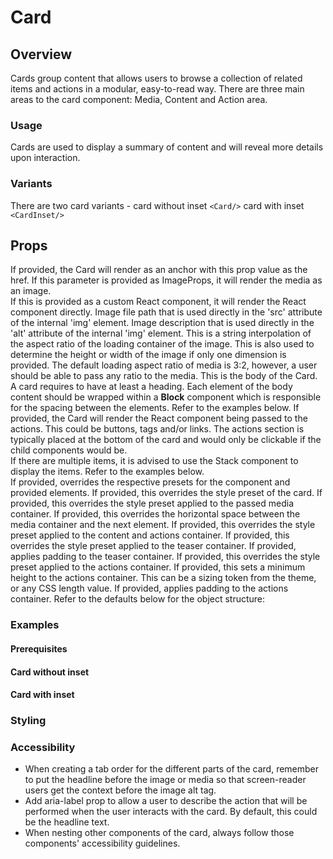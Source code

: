


# Card

## Overview

Cards group content that allows users to browse a collection of related items and actions in a modular, easy-to-read way.
There are three main areas to the card component: Media, Content and Action area.

### Usage

Cards are used to display a summary of content and will reveal more details upon interaction.

### Variants

There are two card variants - card without inset `<Card/>` card with inset `<CardInset/>`

## Props

<LegacyBlock marginTop="sizing040">
  <Prop name="href" type="string">
    If provided, the Card will render as an anchor with this prop value as the
    href.
  </Prop>
  <Prop name="media" type="ImageProps | React.ComponentType">
    If this parameter is provided as ImageProps, it will render the media as an image. <br />
    If this is provided as a custom React component, it will render the React component directly.
    <Prop name="src" type="string">
      Image file path that is used directly in the 'src' attribute of
      the internal 'img' element.
    </Prop>
    <Prop name="alt" type="string">
      Image description that is used directly in the 'alt' attribute of
      the internal 'img' element.
    </Prop>
    <Prop name="loadingAspectRatio" type="string" default="3:2">
      This is a string interpolation of the aspect ratio of the loading container of the image.
      This is also used to determine the height or width of the image if only one dimension is provided.
      The default loading aspect ratio of media is 3:2, however, a user should be able to pass any ratio to the media.
    </Prop>
  </Prop>
  <Prop name="children" type="Exclude<React.ReactNode, 'undefined'>" required>
    This is the body of the Card. A card requires to have at least a heading. Each element of the body content should be wrapped within a <b>Block</b> component
    which is responsible for the spacing between the elements. Refer to the examples below.
  </Prop>

  <Prop name="actions" type="React.ComponentType">
    If provided, the Card will render the React component being passed to the actions. This could be buttons, tags and/or links.
    The actions section is typically placed at the bottom of the card and would only be clickable if the child components would be.<br />
    If there are multiple items, it is advised to use the Stack component to display the items. Refer to the examples below.<br />
  </Prop>
  <Prop name="overrides" type="object">
    If provided, overrides the respective presets for the component and provided elements.
    <Prop name="stylePreset" type="MQ<StylePresetKeys>">
      If provided, this overrides the style preset of the card.
    </Prop>
    <Prop name="mediaContainer" type="object">
      <Prop name="stylePreset" type="MQ<StylePresetKeys>">
        If provided, this overrides the style preset applied to the passed media container.
      </Prop>
      <Prop name="spaceInline" type="MQ<SpacingPresetKeys>">
        If provided, this overrides the horizontal space between the media container and the next element.
      </Prop>
    </Prop>
    <Prop name="contentAndActionsContainer" type="object">
      <Prop name="stylePreset" type="MQ<StylePresetKeys>" >
        If provided, this overrides the style preset applied to the content and actions container.
      </Prop>
    </Prop>
    <Prop name="teaserContainer" type="object">
      <Prop name="stylePreset" type="MQ<StylePresetKeys>" >
        If provided, this overrides the style preset applied to the teaser container.
      </Prop>
      <Prop name="spaceInset" type="MQ<PaddingPresetKeys>">
        If provided, applies padding to the teaser container.
      </Prop>
    </Prop>
    <Prop name="actionsContainer" type="object">
      <Prop name="stylePreset" type="MQ<StylePresetKeys>" >
        If provided, this overrides the style preset applied to the actions container.
      </Prop>
      <Prop name="minHeight" type="SizingKeys | string">
        If provided, this sets a minimum height to the actions container. This can be a sizing
        token from the theme, or any CSS length value.
      </Prop>
      <Prop name="spaceInset" type="MQ<PaddingPresetKeys>">
        If provided, applies padding to the actions container.
      </Prop>
    </Prop>
    Refer to the defaults below for the object structure:
    <CodeFromDefaultPresets componentName='card' />
  </Prop>
</LegacyBlock>

### Examples

#### Prerequisites<CodeFromFile path="examples/card/common.tsx" />

#### Card without inset

<CardMediumWithoutInset/>
<CodeFromFile path="examples/card/card-medium-without-inset.tsx" />

#### Card with inset

<CardSmallWithInset/>
<CodeFromFile path="examples/card/card-small-with-inset.tsx" />

### Styling

### Accessibility
- When creating a tab order for the different parts of the card, remember to put the headline before the image or media so that screen-reader users get the context before the image alt tag.
- Add aria-label prop to allow a user to describe the action that will be performed when the user interacts with the card. By default, this could be the headline text.
- When nesting other components of the card, always follow those components' accessibility guidelines.